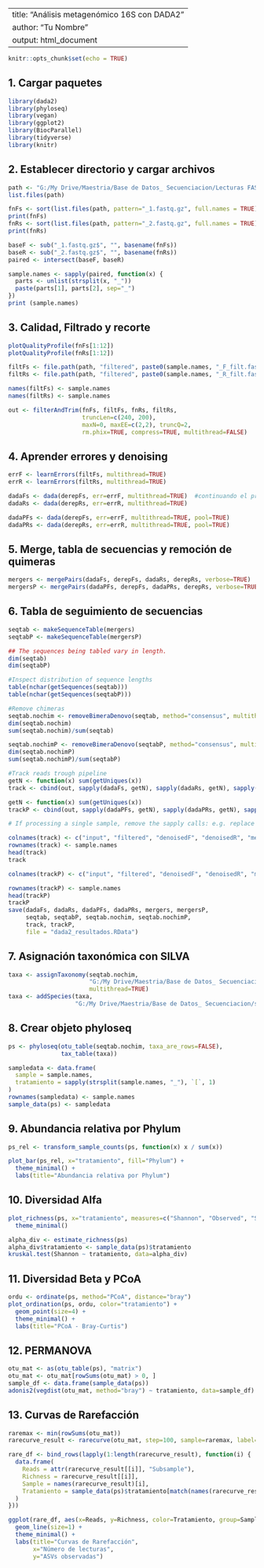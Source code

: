 
---
title: "Análisis metagenómico 16S con DADA2"
author: "Tu Nombre"
output: html_document
---

```{r setup, include=FALSE}
knitr::opts_chunk$set(echo = TRUE)
```

## 1. Cargar paquetes

```{r paquetes}
library(dada2)
library(phyloseq)
library(vegan)
library(ggplot2)
library(BiocParallel)
library(tidyverse)
library(knitr)
```

## 2. Establecer directorio y cargar archivos

```{r directorio}
path <- "G:/My Drive/Maestria/Base de Datos_ Secuenciacion/Lecturas FASTq"
list.files(path)

fnFs <- sort(list.files(path, pattern="_1.fastq.gz", full.names = TRUE))
print(fnFs)
fnRs <- sort(list.files(path, pattern="_2.fastq.gz", full.names = TRUE))
print(fnRs)

baseF <- sub("_1.fastq.gz$", "", basename(fnFs))
baseR <- sub("_2.fastq.gz$", "", basename(fnRs))
paired <- intersect(baseF, baseR)

sample.names <- sapply(paired, function(x) {
  parts <- unlist(strsplit(x, "_"))
  paste(parts[1], parts[2], sep="_")
})
print (sample.names)
```

## 3. Calidad, Filtrado y recorte

```{r filtrado}

plotQualityProfile(fnFs[1:12])
plotQualityProfile(fnRs[1:12])

filtFs <- file.path(path, "filtered", paste0(sample.names, "_F_filt.fastq.gz"))
filtRs <- file.path(path, "filtered", paste0(sample.names, "_R_filt.fastq.gz"))

names(filtFs) <- sample.names
names(filtRs) <- sample.names

out <- filterAndTrim(fnFs, filtFs, fnRs, filtRs,
                     truncLen=c(240, 200),
                     maxN=0, maxEE=c(2,2), truncQ=2,
                     rm.phix=TRUE, compress=TRUE, multithread=FALSE)
```

## 4. Aprender errores y denoising

```{r errores_denoise}
errF <- learnErrors(filtFs, multithread=TRUE)
errR <- learnErrors(filtRs, multithread=TRUE)

dadaFs <- dada(derepFs, err=errF, multithread=TRUE)  #continuando el proceso luego de la dereplicacion añadir pool=TRUE
dadaRs <- dada(derepRs, err=errR, multithread=TRUE)

dadaPFs <- dada(derepFs, err=errF, multithread=TRUE, pool=TRUE)  
dadaPRs <- dada(derepRs, err=errR, multithread=TRUE, pool=TRUE)
```

## 5. Merge, tabla de secuencias y remoción de quimeras

```{r merge_seqtab}
mergers <- mergePairs(dadaFs, derepFs, dadaRs, derepRs, verbose=TRUE)  #con dereplicacion
mergersP <- mergePairs(dadaPFs, derepFs, dadaPRs, derepRs, verbose=TRUE)

```

## 6. Tabla de seguimiento de secuencias

```{r seguimiento}
seqtab <- makeSequenceTable(mergers)
seqtabP <- makeSequenceTable(mergersP)

## The sequences being tabled vary in length.
dim(seqtab)
dim(seqtabP)

#Inspect distribution of sequence lengths
table(nchar(getSequences(seqtab)))
table(nchar(getSequences(seqtabP)))

#Remove chimeras
seqtab.nochim <- removeBimeraDenovo(seqtab, method="consensus", multithread=TRUE, verbose=TRUE)
dim(seqtab.nochim)
sum(seqtab.nochim)/sum(seqtab)

seqtab.nochimP <- removeBimeraDenovo(seqtabP, method="consensus", multithread=TRUE, verbose=TRUE)
dim(seqtab.nochimP)
sum(seqtab.nochimP)/sum(seqtabP)

#Track reads trough pipeline
getN <- function(x) sum(getUniques(x))
track <- cbind(out, sapply(dadaFs, getN), sapply(dadaRs, getN), sapply(mergers, getN), rowSums(seqtab.nochim))

getN <- function(x) sum(getUniques(x))
trackP <- cbind(out, sapply(dadaPFs, getN), sapply(dadaPRs, getN), sapply(mergersP, getN), rowSums(seqtab.nochimP))

# If processing a single sample, remove the sapply calls: e.g. replace sapply(dadaFs, getN) with getN(dadaFs)

colnames(track) <- c("input", "filtered", "denoisedF", "denoisedR", "merged", "nonchim")
rownames(track) <- sample.names
head(track)
track

colnames(trackP) <- c("input", "filtered", "denoisedF", "denoisedR", "merged", "nonchim")

rownames(trackP) <- sample.names
head(trackP)
trackP
save(dadaFs, dadaRs, dadaPFs, dadaPRs, mergers, mergersP,
     seqtab, seqtabP, seqtab.nochim, seqtab.nochimP,
     track, trackP,
     file = "dada2_resultados.RData")

```

## 7. Asignación taxonómica con SILVA

```{r taxonomia}
taxa <- assignTaxonomy(seqtab.nochim, 
                       "G:/My Drive/Maestria/Base de Datos_ Secuenciacion/silva_nr99_v138.1_train_set.fa.gz",
                       multithread=TRUE)
taxa <- addSpecies(taxa,
                   "G:/My Drive/Maestria/Base de Datos_ Secuenciacion/silva_species_assignment_v138.1.fa.gz")
```

## 8. Crear objeto phyloseq

```{r phyloseq}
ps <- phyloseq(otu_table(seqtab.nochim, taxa_are_rows=FALSE),
               tax_table(taxa))

sampledata <- data.frame(
  sample = sample.names,
  tratamiento = sapply(strsplit(sample.names, "_"), `[`, 1)
)
rownames(sampledata) <- sample.names
sample_data(ps) <- sampledata
```

## 9. Abundancia relativa por Phylum

```{r abundancia}
ps_rel <- transform_sample_counts(ps, function(x) x / sum(x))

plot_bar(ps_rel, x="tratamiento", fill="Phylum") +
  theme_minimal() +
  labs(title="Abundancia relativa por Phylum")
```

## 10. Diversidad Alfa

```{r alfa}
plot_richness(ps, x="tratamiento", measures=c("Shannon", "Observed", "Simpson")) +
  theme_minimal()

alpha_div <- estimate_richness(ps)
alpha_div$tratamiento <- sample_data(ps)$tratamiento
kruskal.test(Shannon ~ tratamiento, data=alpha_div)
```

## 11. Diversidad Beta y PCoA

```{r beta}
ordu <- ordinate(ps, method="PCoA", distance="bray")
plot_ordination(ps, ordu, color="tratamiento") +
  geom_point(size=4) +
  theme_minimal() +
  labs(title="PCoA - Bray-Curtis")
```

## 12. PERMANOVA

```{r permanova}
otu_mat <- as(otu_table(ps), "matrix")
otu_mat <- otu_mat[rowSums(otu_mat) > 0, ]
sample_df <- data.frame(sample_data(ps))
adonis2(vegdist(otu_mat, method="bray") ~ tratamiento, data=sample_df)
```

## 13. Curvas de Rarefacción

```{r rarefaccion}
raremax <- min(rowSums(otu_mat))
rarecurve_result <- rarecurve(otu_mat, step=100, sample=raremax, label=FALSE)

rare_df <- bind_rows(lapply(1:length(rarecurve_result), function(i) {
  data.frame(
    Reads = attr(rarecurve_result[[i]], "Subsample"),
    Richness = rarecurve_result[[i]],
    Sample = names(rarecurve_result)[i],
    Tratamiento = sample_data(ps)$tratamiento[match(names(rarecurve_result)[i], rownames(sample_data(ps)))]
  )
}))

ggplot(rare_df, aes(x=Reads, y=Richness, color=Tratamiento, group=Sample)) +
  geom_line(size=1) +
  theme_minimal() +
  labs(title="Curvas de Rarefacción",
       x="Número de lecturas",
       y="ASVs observadas")
```
